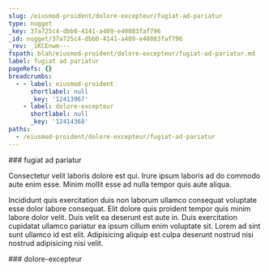 ```yaml
---
slug: /eiusmod-proident/dolore-excepteur/fugiat-ad-pariatur
type: nugget
_key: 37a725c4-dbb0-4141-a409-e40083faf796
_id: nugget/37a725c4-dbb0-4141-a409-e40083faf796
_rev: _iKCEnwm---
fspath: blah/eiusmod-proident/dolore-excepteur/fugiat-ad-pariatur.md
label: fugiat ad pariatur
pageRefs: {}
breadcrumbs:
  - - label: eiusmod-proident
      shortlabel: null
      _key: '12413967'
    - label: dolore-excepteur
      shortlabel: null
      _key: '12414368'
paths:
  - /eiusmod-proident/dolore-excepteur/fugiat-ad-pariatur
---
```


<NuggetArea>
<Nugget slug="/eiusmod-proident/dolore-excepteur/fugiat-ad-pariatur" type="nugget" _key="37a725c4-dbb0-4141-a409-e40083faf796" _id="nugget/37a725c4-dbb0-4141-a409-e40083faf796" _rev="_iKCEnwm---" fspath="blah/eiusmod-proident/dolore-excepteur/fugiat-ad-pariatur.md" label="fugiat ad pariatur" paths="/eiusmod-proident/dolore-excepteur/fugiat-ad-pariatur">
<NuggetBody>
### fugiat ad pariatur

Consectetur velit laboris dolore est qui. Irure ipsum laboris ad do commodo aute enim esse. Minim mollit esse ad nulla tempor quis aute aliqua.

Incididunt quis exercitation duis non laborum ullamco consequat voluptate esse dolor labore consequat. Elit dolore quis proident tempor quis minim labore dolor velit. Duis velit ea deserunt est aute in. Duis exercitation cupidatat ullamco pariatur ea ipsum cillum enim voluptate sit. Lorem ad sint sunt ullamco id est elit. Adipisicing aliquip est culpa deserunt nostrud nisi nostrud adipisicing nisi velit.

</NuggetBody>
<Breadcrumbs>
<Crumbs>
<Crumb _key="12413967" label="eiusmod-proident" /><Crumb _key="12414368" label="dolore-excepteur" />
</Crumbs>
</Breadcrumbs>
</Nugget>

<NuggetsInbound>
</NuggetsInbound>
<NuggetsOutbound>
</NuggetsOutbound>
</NuggetArea>
<PassagesInbound>
<Passage direction="inbound" type="passage" _key="12414368" _id="passage/12414368" _rev="_iKCEnwS--_" label="dolore-excepteur" passage="dolore-excepteur" fspath="blah/eiusmod-proident/dolore-excepteur" paths="/eiusmod-proident/dolore-excepteur" slug="/eiusmod-proident/dolore-excepteur">
<NuggetBody>
### dolore-excepteur

</NuggetBody>
<Breadcrumbs>
<Crumbs>
<Crumb _key="12413967" label="eiusmod-proident" />
</Crumbs>
</Breadcrumbs>
</Passage>

</PassagesInbound>
<PassagesOutbound>
</PassagesOutbound>